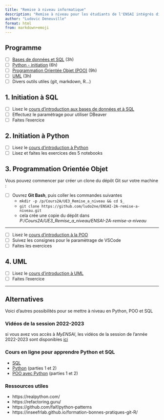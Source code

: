 ```yaml
---
title: "Remise à niveau informatique"
description: "Remise à niveau pour les étudiants de l'ENSAI intégrés directement en 2e année (21h)"
author: "Ludovic Deneuville"
format: html
from: markdown+emoji
---
```



## Programme

- [ ] [Bases de données et SQL](docs/sql/sql.qmd) (3h)
- [ ] [Python - initiation](docs/python/python.qmd) (6h)
- [ ] [Programmation Orientée Objet (POO)](docs/POO/POO.qmd) (9h)
- [ ] [UML](docs/UML/UML.qmd) (3h)
- [ ] Divers outils utiles (git, markdown, R...)


## 1. Initiation à SQL

- [ ] Lisez le [cours d'introduction aux bases de données et à SQL](docs/sql/sql.qmd)
- [ ] Effectuez le paramètrage pour utiliser DBeaver
- [ ] Faites l'exercice


## 2. Initiation à Python

- [ ] Lisez le [cours d'introduction à Python](docs/python/python.qmd)
- [ ] Lisez et faites les exercices des 5 notebooks


## 3. Programmation Orientée Objet


Vous pouvez commencer par créer un clone du dépôt Git sur votre machine :

- [ ] Ouvrez **Git Bash**, puis coller les commandes suivantes
  - `mkdir -p /p/Cours2A/UE3_Remise_a_niveau && cd $_`
  - `git clone https://github.com/ludo2ne/ENSAI-2A-remise-a-niveau.git`
  - cela crée une copie du dépôt dans *P:/Cours2A/UE3_Remise_a_niveau/ENSAI-2A-remise-a-niveau*

---

- [ ] Lisez le [cours d'introduction à la POO](docs/POO/POO.qmd)
- [ ] Suivez les consignes pour le paramètrage de VSCode
- [ ] Faites les exercices


## 4. UML

- [ ] Lisez le [cours d'introduction à UML](docs/UML/UML.qmd)
- [ ] Faites l'exercice

---

## Alternatives 

Voici d'autres possibilités pour se mettre à niveau en Python, POO et SQL

### Vidéos de la session 2022-2023

si vous avez vos accès à *MyENSAI*, les vidéos de la session de l'année 2022-2023 sont disponibles [ici](https://foad-moodle.ensai.fr/mod/url/view.php?id=11354){target="_blank"}


### Cours en ligne pour apprendre Python et SQL

- [SQL](https://openclassrooms.com/fr/courses/7818671-requetez-une-base-de-donnees-avec-sql){target="_blank"}
- [Python](https://openclassrooms.com/fr/courses/7168871-apprenez-les-bases-du-langage-python#table-of-content){target="_blank"} (parties 1 et 2)
- [POO avec Python](https://openclassrooms.com/fr/courses/7150616-apprenez-la-programmation-orientee-objet-avec-python){target="_blank"} (parties 1 et 2)
		

### Ressources utiles

- https://realpython.com/
- https://refactoring.guru/
- https://github.com/faif/python-patterns
- https://inseefrlab.github.io/formation-bonnes-pratiques-git-R/